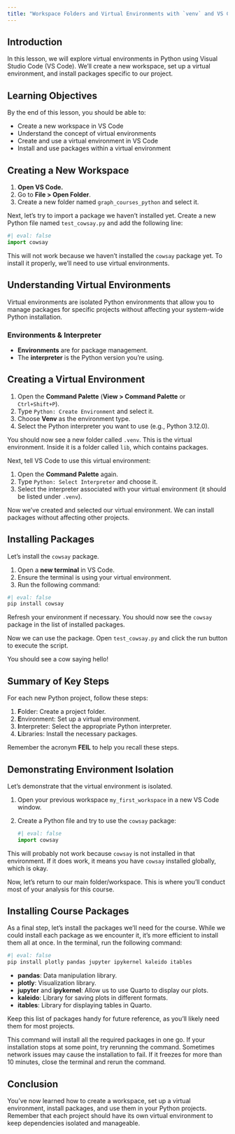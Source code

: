 ```yaml
---
title: "Workspace Folders and Virtual Environments with `venv` and VS Code"
---
```


## Introduction

In this lesson, we will explore virtual environments in Python using Visual Studio Code (VS Code). We'll create a new workspace, set up a virtual environment, and install packages specific to our project.

## Learning Objectives

By the end of this lesson, you should be able to:

- Create a new workspace in VS Code
- Understand the concept of virtual environments
- Create and use a virtual environment in VS Code
- Install and use packages within a virtual environment

## Creating a New Workspace

1. **Open VS Code.**
2. Go to **File > Open Folder**.
3. Create a new folder named `graph_courses_python` and select it.

Next, let's try to import a package we haven't installed yet. Create a new Python file named `test_cowsay.py` and add the following line:

```python
#| eval: false
import cowsay
```

This will not work because we haven't installed the `cowsay` package yet. To install it properly, we'll need to use virtual environments.

## Understanding Virtual Environments

Virtual environments are isolated Python environments that allow you to manage packages for specific projects without affecting your system-wide Python installation.

### Environments & Interpreter

- **Environments** are for package management.
- The **interpreter** is the Python version you're using.

## Creating a Virtual Environment

1. Open the **Command Palette** (**View > Command Palette** or `Ctrl+Shift+P`).
2. Type `Python: Create Environment` and select it.
3. Choose **Venv** as the environment type.
4. Select the Python interpreter you want to use (e.g., Python 3.12.0).

You should now see a new folder called `.venv`. This is the virtual environment. Inside it is a folder called `lib`, which contains packages.

Next, tell VS Code to use this virtual environment:

1. Open the **Command Palette** again.
2. Type `Python: Select Interpreter` and choose it.
3. Select the interpreter associated with your virtual environment (it should be listed under `.venv`).

Now we've created and selected our virtual environment. We can install packages without affecting other projects.

## Installing Packages

Let's install the `cowsay` package.

1. Open a **new terminal** in VS Code.
2. Ensure the terminal is using your virtual environment.
3. Run the following command:

```bash
#| eval: false
pip install cowsay
```

Refresh your environment if necessary. You should now see the `cowsay` package in the list of installed packages.

Now we can use the package. Open `test_cowsay.py` and click the run button to execute the script.

You should see a cow saying hello!

## Summary of Key Steps

For each new Python project, follow these steps:

1. **F**older: Create a project folder.
2. **E**nvironment: Set up a virtual environment.
3. **I**nterpreter: Select the appropriate Python interpreter.
4. **L**ibraries: Install the necessary packages.

Remember the acronym **FEIL** to help you recall these steps.

## Demonstrating Environment Isolation

Let's demonstrate that the virtual environment is isolated.

1. Open your previous workspace `my_first_workspace` in a new VS Code window.
2. Create a Python file and try to use the `cowsay` package:

    ```python
    #| eval: false
    import cowsay
    ```

This will probably not work because `cowsay` is not installed in that environment. If it does work, it means you have `cowsay` installed globally, which is okay.

Now, let's return to our main folder/workspace. This is where you'll conduct most of your analysis for this course.

## Installing Course Packages

As a final step, let's install the packages we'll need for the course. While we could install each package as we encounter it, it's more efficient to install them all at once. In the terminal, run the following command:

```bash
#| eval: false
pip install plotly pandas jupyter ipykernel kaleido itables
```

- **pandas**: Data manipulation library.
- **plotly**: Visualization library.
- **jupyter** and **ipykernel**: Allow us to use Quarto to display our plots.
- **kaleido**: Library for saving plots in different formats.
- **itables**: Library for displaying tables in Quarto.

Keep this list of packages handy for future reference, as you'll likely need them for most projects.

This command will install all the required packages in one go. If your installation stops at some point, try rerunning the command. Sometimes network issues may cause the installation to fail. If it freezes for more than 10 minutes, close the terminal and rerun the command.

## Conclusion

You've now learned how to create a workspace, set up a virtual environment, install packages, and use them in your Python projects. Remember that each project should have its own virtual environment to keep dependencies isolated and manageable.
